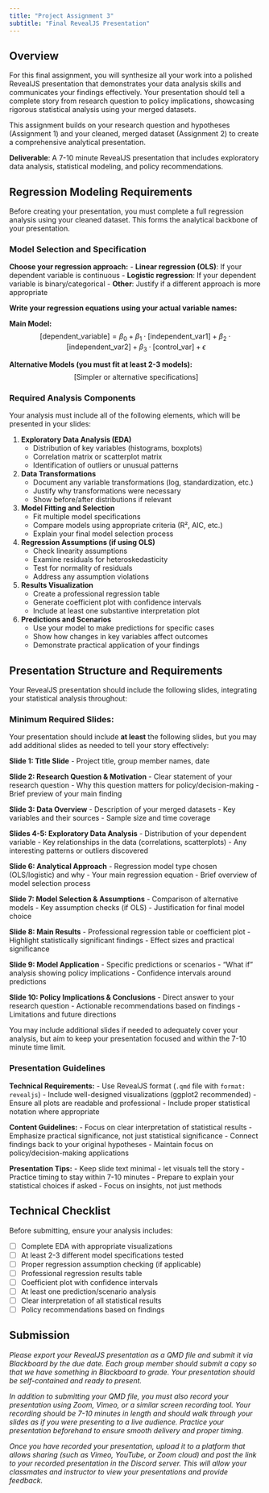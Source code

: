 ```yaml
---
title: "Project Assignment 3"
subtitle: "Final RevealJS Presentation"
---
```


## Overview

For this final assignment, you will synthesize all your work into a polished RevealJS presentation that demonstrates your data analysis skills and communicates your findings effectively. Your presentation should tell a complete story from research question to policy implications, showcasing rigorous statistical analysis using your merged datasets.

This assignment builds on your research question and hypotheses (Assignment 1) and your cleaned, merged dataset (Assignment 2) to create a comprehensive analytical presentation.

**Deliverable**: A 7-10 minute RevealJS presentation that includes exploratory data analysis, statistical modeling, and policy recommendations.

## Regression Modeling Requirements

Before creating your presentation, you must complete a full regression analysis using your cleaned dataset. This forms the analytical backbone of your presentation.

### Model Selection and Specification

**Choose your regression approach:**
- **Linear regression (OLS)**: If your dependent variable is continuous
- **Logistic regression**: If your dependent variable is binary/categorical
- **Other**: Justify if a different approach is more appropriate

**Write your regression equations using your actual variable names:**

**Main Model:**
$$
\text{[dependent\_variable]} = \beta_0 + \beta_1 \cdot \text{[independent\_var1]} + \beta_2 \cdot \text{[independent\_var2]} + \beta_3 \cdot \text{[control\_var]} + \epsilon
$$

**Alternative Models (you must fit at least 2-3 models):**
$$
\text{[Simpler or alternative specifications]}
$$

### Required Analysis Components

Your analysis must include all of the following elements, which will be presented in your slides:

1. **Exploratory Data Analysis (EDA)**
   - Distribution of key variables (histograms, boxplots)
   - Correlation matrix or scatterplot matrix
   - Identification of outliers or unusual patterns

2. **Data Transformations**
   - Document any variable transformations (log, standardization, etc.)
   - Justify why transformations were necessary
   - Show before/after distributions if relevant

3. **Model Fitting and Selection**
   - Fit multiple model specifications
   - Compare models using appropriate criteria (R², AIC, etc.)
   - Explain your final model selection process

4. **Regression Assumptions (if using OLS)**
   - Check linearity assumptions
   - Examine residuals for heteroskedasticity
   - Test for normality of residuals
   - Address any assumption violations

5. **Results Visualization**
   - Create a professional regression table
   - Generate coefficient plot with confidence intervals
   - Include at least one substantive interpretation plot

6. **Predictions and Scenarios**
   - Use your model to make predictions for specific cases
   - Show how changes in key variables affect outcomes
   - Demonstrate practical application of your findings

## Presentation Structure and Requirements

Your RevealJS presentation should include the following slides, integrating your statistical analysis throughout:

### Minimum Required Slides:

Your presentation should include **at least** the following slides, but you may add additional slides as needed to tell your story effectively:

**Slide 1: Title Slide**
- Project title, group member names, date

**Slide 2: Research Question & Motivation**
- Clear statement of your research question
- Why this question matters for policy/decision-making
- Brief preview of your main finding

**Slide 3: Data Overview**
- Description of your merged datasets
- Key variables and their sources
- Sample size and time coverage

**Slides 4-5: Exploratory Data Analysis**
- Distribution of your dependent variable
- Key relationships in the data (correlations, scatterplots)
- Any interesting patterns or outliers discovered

**Slide 6: Analytical Approach**
- Regression model type chosen (OLS/logistic) and why
- Your main regression equation
- Brief overview of model selection process

**Slide 7: Model Selection & Assumptions**
- Comparison of alternative models
- Key assumption checks (if OLS)
- Justification for final model choice

**Slide 8: Main Results**
- Professional regression table or coefficient plot
- Highlight statistically significant findings
- Effect sizes and practical significance

**Slide 9: Model Application**
- Specific predictions or scenarios
- "What if" analysis showing policy implications
- Confidence intervals around predictions

**Slide 10: Policy Implications & Conclusions**
- Direct answer to your research question
- Actionable recommendations based on findings
- Limitations and future directions

You may include additional slides if needed to adequately cover your analysis, but aim to keep your presentation focused and within the 7-10 minute time limit.

### Presentation Guidelines

**Technical Requirements:**
- Use RevealJS format (`.qmd` file with `format: revealjs`)
- Include well-designed visualizations (ggplot2 recommended)
- Ensure all plots are readable and professional
- Include proper statistical notation where appropriate

**Content Guidelines:**
- Focus on clear interpretation of statistical results
- Emphasize practical significance, not just statistical significance
- Connect findings back to your original hypotheses
- Maintain focus on policy/decision-making applications

**Presentation Tips:**
- Keep slide text minimal - let visuals tell the story
- Practice timing to stay within 7-10 minutes
- Prepare to explain your statistical choices if asked
- Focus on insights, not just methods

## Technical Checklist

Before submitting, ensure your analysis includes:

- [ ] Complete EDA with appropriate visualizations
- [ ] At least 2-3 different model specifications tested
- [ ] Proper regression assumption checking (if applicable)
- [ ] Professional regression results table
- [ ] Coefficient plot with confidence intervals
- [ ] At least one prediction/scenario analysis
- [ ] Clear interpretation of all statistical results
- [ ] Policy recommendations based on findings

## Submission

*Please export your RevealJS presentation as a QMD file and submit it via Blackboard by the due date. Each group member should submit a copy so that we have something in Blackboard to grade. Your presentation should be self-contained and ready to present.*

*In addition to submitting your QMD file, you must also record your presentation using Zoom, Vimeo, or a similar screen recording tool. Your recording should be 7-10 minutes in length and should walk through your slides as if you were presenting to a live audience. Practice your presentation beforehand to ensure smooth delivery and proper timing.*

*Once you have recorded your presentation, upload it to a platform that allows sharing (such as Vimeo, YouTube, or Zoom cloud) and post the link to your recorded presentation in the Discord server. This will allow your classmates and instructor to view your presentations and provide feedback.*